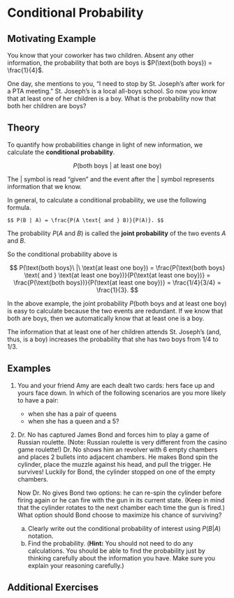 # Conditional Probability {#conditional}

## Motivating Example {-}

You know that your coworker has two children. Absent any other information, the probability that 
both are boys is $P(\text{both boys}) = \frac{1}{4}$.

One day, she mentions to you, "I need to stop by St. Joseph's after work for a PTA meeting." 
St. Joseph's is a local all-boys school. So now you know that at least one of her children is a boy. 
What is the probability now that both her children are boys?

## Theory {-}

To quantify how probabilities change in light of new information, we calculate the **conditional probability**.

$$ P(\text{both boys}\ |\ \text{at least one boy}) $$

The $|$ symbol is read "given" and the event after the $|$ symbol represents information that we know. 

In general, to calculate a conditional probability, we use the following formula.

```definition
$$ P(B | A) = \frac{P(A \text{ and } B)}{P(A)}. $$
```

The probability $P(A \text{ and } B)$ is called the **joint probability** of the two events $A$ and $B$.

So the conditional probability above is 

$$ P(\text{both boys}\ |\ \text{at least one boy}) = \frac{P(\text{both boys} \text{ and } \text{at least one boy})}{P(\text{at least one boy})} = \frac{P(\text{both boys})}{P(\text{at least one boy})} = \frac{1/4}{3/4} = \frac{1}{3}. $$

In the above example, the joint probability $P(\text{both boys} \text{ and } \text{at least one boy})$ is easy to calculate because the two events are redundant. If we know that both are boys, then we automatically know that at least one is a boy.

The information that at least one of her children attends St. Joseph's (and, thus, is a boy) increases the probability that she has two boys from $1/4$ to $1/3$.

## Examples {-}

1. You and your friend Amy are each dealt two cards: hers face up and yours face down. 
In which of the following scenarios are you more likely to have a pair:
    - when she has a pair of queens
    - when she has a queen and a 5?

2. Dr. No has captured James Bond and forces him to play a game of Russian roulette. (Note: Russian roulette is very different from the casino game roulette!) Dr. No shows him an revolver with 6 empty chambers and places 2 bullets into adjacent chambers. He makes Bond spin the cylinder, place the muzzle against his head, and pull the trigger. He survives! Luckily for Bond, the cylinder stopped on one of the empty chambers.

    Now Dr. No gives Bond two options: he can re-spin the cylinder before firing again or he can fire with the gun in its current state. (Keep in mind that the cylinder rotates to the next chamber each time the gun is fired.) What option should Bond choose to maximize his chance of surviving?

    a. Clearly write out the conditional probability of interest using $P(B|A)$ notation.
    b. Find the probability. (**Hint:** You should not need to do any calculations. You should be able to find the probability just by thinking carefully about the information you have. Make sure you explain your reasoning carefully.)

## Additional Exercises {-}
